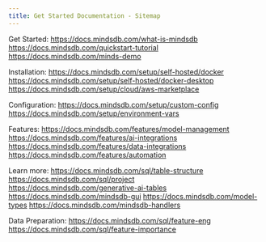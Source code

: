 ```yaml
---
title: Get Started Documentation - Sitemap
---
```


Get Started:
https://docs.mindsdb.com/what-is-mindsdb
https://docs.mindsdb.com/quickstart-tutorial
https://docs.mindsdb.com/minds-demo

Installation:
https://docs.mindsdb.com/setup/self-hosted/docker
https://docs.mindsdb.com/setup/self-hosted/docker-desktop
https://docs.mindsdb.com/setup/cloud/aws-marketplace

Configuration:
https://docs.mindsdb.com/setup/custom-config
https://docs.mindsdb.com/setup/environment-vars

Features:
https://docs.mindsdb.com/features/model-management
https://docs.mindsdb.com/features/ai-integrations
https://docs.mindsdb.com/features/data-integrations
https://docs.mindsdb.com/features/automation

Learn more:
https://docs.mindsdb.com/sql/table-structure
https://docs.mindsdb.com/sql/project
https://docs.mindsdb.com/generative-ai-tables
https://docs.mindsdb.com/mindsdb-gui
https://docs.mindsdb.com/model-types
https://docs.mindsdb.com/mindsdb-handlers

Data Preparation:
https://docs.mindsdb.com/sql/feature-eng
https://docs.mindsdb.com/sql/feature-importance
            